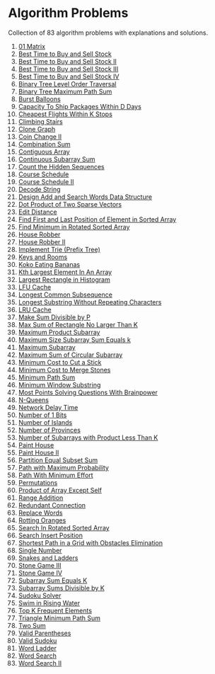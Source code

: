 # Algorithm Problems

Collection of 83 algorithm problems with explanations and solutions.

1. [01 Matrix](/problems/542-01-matrix) <DifficultyBadge difficulty="medium" size="sm" />
2. [Best Time to Buy and Sell Stock](/problems/121-best-time-to-buy-and-sell-stock) <DifficultyBadge difficulty="easy" size="sm" />
3. [Best Time to Buy and Sell Stock II](/problems/122-best-time-to-buy-and-sell-stock-ii) <DifficultyBadge difficulty="medium" size="sm" />
4. [Best Time to Buy and Sell Stock III](/problems/123-best-time-to-buy-and-sell-stock-iii) <DifficultyBadge difficulty="hard" size="sm" />
5. [Best Time to Buy and Sell Stock IV](/problems/188-best-time-to-buy-and-sell-stock-iv) <DifficultyBadge difficulty="hard" size="sm" />
6. [Binary Tree Level Order Traversal](/problems/102-binary-tree-level-order-traversal) <DifficultyBadge difficulty="medium" size="sm" />
7. [Binary Tree Maximum Path Sum](/problems/124-binary-tree-maximum-path-sum) <DifficultyBadge difficulty="hard" size="sm" />
8. [Burst Balloons](/problems/312-burst-balloons) <DifficultyBadge difficulty="hard" size="sm" />
9. [Capacity To Ship Packages Within D Days](/problems/1011-capacity-to-ship-packages-within-d-days) <DifficultyBadge difficulty="medium" size="sm" />
10. [Cheapest Flights Within K Stops](/problems/787-cheapest-flights-within-k-stops) <DifficultyBadge difficulty="medium" size="sm" />
11. [Climbing Stairs](/problems/70-climbing-stairs) <DifficultyBadge difficulty="easy" size="sm" />
12. [Clone Graph](/problems/133-clone-graph) <DifficultyBadge difficulty="medium" size="sm" />
13. [Coin Change II](/problems/518-coin-change-ii) <DifficultyBadge difficulty="medium" size="sm" />
14. [Combination Sum](/problems/39-combination-sum) <DifficultyBadge difficulty="medium" size="sm" />
15. [Contiguous Array](/problems/525-contiguous-array) <DifficultyBadge difficulty="medium" size="sm" />
16. [Continuous Subarray Sum](/problems/523-continuous-subarray-sum) <DifficultyBadge difficulty="medium" size="sm" />
17. [Count the Hidden Sequences](/problems/2145-count-the-hidden-sequences) <DifficultyBadge difficulty="medium" size="sm" />
18. [Course Schedule](/problems/207-course-schedule) <DifficultyBadge difficulty="medium" size="sm" />
19. [Course Schedule II](/problems/210-course-schedule-ii) <DifficultyBadge difficulty="medium" size="sm" />
20. [Decode String](/problems/394-decode-string) <DifficultyBadge difficulty="medium" size="sm" />
21. [Design Add and Search Words Data Structure](/problems/211-design-add-and-search-words-data-structure) <DifficultyBadge difficulty="medium" size="sm" />
22. [Dot Product of Two Sparse Vectors](/problems/1570-dot-product-of-two-sparse-vectors) <DifficultyBadge difficulty="medium" size="sm" />
23. [Edit Distance](/problems/72-edit-distance) <DifficultyBadge difficulty="medium" size="sm" />
24. [Find First and Last Position of Element in Sorted Array](/problems/34-find-first-and-last-position-of-element-in-sorted-array) <DifficultyBadge difficulty="medium" size="sm" />
25. [Find Minimum in Rotated Sorted Array](/problems/153-find-minimum-in-rotated-sorted-array) <DifficultyBadge difficulty="medium" size="sm" />
26. [House Robber](/problems/198-house-robber) <DifficultyBadge difficulty="medium" size="sm" />
27. [House Robber II](/problems/213-house-robber-ii) <DifficultyBadge difficulty="medium" size="sm" />
28. [Implement Trie (Prefix Tree)](/problems/208-implement-trie-prefix-tree) <DifficultyBadge difficulty="medium" size="sm" />
29. [Keys and Rooms](/problems/841-keys-and-rooms) <DifficultyBadge difficulty="medium" size="sm" />
30. [Koko Eating Bananas](/problems/875-koko-eating-bananas) <DifficultyBadge difficulty="medium" size="sm" />
31. [Kth Largest Element In An Array](/problems/215-kth-largest-element-in-an-array) <DifficultyBadge difficulty="medium" size="sm" />
32. [Largest Rectangle in Histogram](/problems/84-largest-rectangle-in-histogram) <DifficultyBadge difficulty="hard" size="sm" />
33. [LFU Cache](/problems/460-lfu-cache) <DifficultyBadge difficulty="hard" size="sm" />
34. [Longest Common Subsequence](/problems/1143-longest-common-subsequence) <DifficultyBadge difficulty="medium" size="sm" />
35. [Longest Substring Without Repeating Characters](/problems/3-longest-substring-without-repeating-characters) <DifficultyBadge difficulty="medium" size="sm" />
36. [LRU Cache](/problems/146-lru-cache) <DifficultyBadge difficulty="medium" size="sm" />
37. [Make Sum Divisible by P](/problems/1590-make-sum-divisible-by-p) <DifficultyBadge difficulty="medium" size="sm" />
38. [Max Sum of Rectangle No Larger Than K](/problems/363-max-sum-of-rectangle-no-larger-than-k) <DifficultyBadge difficulty="hard" size="sm" />
39. [Maximum Product Subarray](/problems/152-maximum-product-subarray) <DifficultyBadge difficulty="medium" size="sm" />
40. [Maximum Size Subarray Sum Equals k](/problems/325-maximum-size-subarray-sum-equals-k) <DifficultyBadge difficulty="medium" size="sm" />
41. [Maximum Subarray](/problems/53-maximum-subarray) <DifficultyBadge difficulty="medium" size="sm" />
42. [Maximum Sum of Circular Subarray](/problems/918-maximum-sum-of-circular-subarray) <DifficultyBadge difficulty="medium" size="sm" />
43. [Minimum Cost to Cut a Stick](/problems/1547-minimum-cost-to-cut-a-stick) <DifficultyBadge difficulty="hard" size="sm" />
44. [Minimum Cost to Merge Stones](/problems/1000-minimum-cost-to-merge-stones) <DifficultyBadge difficulty="hard" size="sm" />
45. [Minimum Path Sum](/problems/64-minimum-path-sum) <DifficultyBadge difficulty="medium" size="sm" />
46. [Minimum Window Substring](/problems/76-minimum-window-substring) <DifficultyBadge difficulty="hard" size="sm" />
47. [Most Points Solving Questions With Brainpower](/problems/2140-solving-questions-with-brainpower) <DifficultyBadge difficulty="medium" size="sm" />
48. [N-Queens](/problems/51-n-queens) <DifficultyBadge difficulty="hard" size="sm" />
49. [Network Delay Time](/problems/743-network-delay-time) <DifficultyBadge difficulty="medium" size="sm" />
50. [Number of 1 Bits](/problems/191-number-of-1-bits) <DifficultyBadge difficulty="easy" size="sm" />
51. [Number of Islands](/problems/200-number-of-islands) <DifficultyBadge difficulty="medium" size="sm" />
52. [Number of Provinces](/problems/547-number-of-provinces) <DifficultyBadge difficulty="medium" size="sm" />
53. [Number of Subarrays with Product Less Than K](/problems/713-subarray-product-less-than-k) <DifficultyBadge difficulty="medium" size="sm" />
54. [Paint House](/problems/256-paint-house) <DifficultyBadge difficulty="medium" size="sm" />
55. [Paint House II](/problems/265-paint-house-ii) <DifficultyBadge difficulty="hard" size="sm" />
56. [Partition Equal Subset Sum](/problems/416-partition-equal-subset-sum) <DifficultyBadge difficulty="medium" size="sm" />
57. [Path with Maximum Probability](/problems/1514-path-with-maximum-probability) <DifficultyBadge difficulty="medium" size="sm" />
58. [Path With Minimum Effort](/problems/1631-path-with-minimum-effort) <DifficultyBadge difficulty="medium" size="sm" />
59. [Permutations](/problems/46-permutations) <DifficultyBadge difficulty="medium" size="sm" />
60. [Product of Array Except Self](/problems/238-product-of-array-except-self) <DifficultyBadge difficulty="medium" size="sm" />
61. [Range Addition](/problems/370-range-addition) <DifficultyBadge difficulty="medium" size="sm" />
62. [Redundant Connection](/problems/684-redundant-connection) <DifficultyBadge difficulty="medium" size="sm" />
63. [Replace Words](/problems/648-replace-words) <DifficultyBadge difficulty="medium" size="sm" />
64. [Rotting Oranges](/problems/994-rotting-oranges) <DifficultyBadge difficulty="medium" size="sm" />
65. [Search In Rotated Sorted Array](/problems/33-search-in-rotated-sorted-array) <DifficultyBadge difficulty="medium" size="sm" />
66. [Search Insert Position](/problems/35-search-insert-position) <DifficultyBadge difficulty="easy" size="sm" />
67. [Shortest Path in a Grid with Obstacles Elimination](/problems/1293-shortest-path-in-a-grid-with-obstacles-elimination) <DifficultyBadge difficulty="hard" size="sm" />
68. [Single Number](/problems/136-single-number) <DifficultyBadge difficulty="easy" size="sm" />
69. [Snakes and Ladders](/problems/909-snakes-and-ladders) <DifficultyBadge difficulty="medium" size="sm" />
70. [Stone Game III](/problems/1406-stone-game-iii) <DifficultyBadge difficulty="hard" size="sm" />
71. [Stone Game IV](/problems/1510-stone-game-iv) <DifficultyBadge difficulty="hard" size="sm" />
72. [Subarray Sum Equals K](/problems/560-subarray-sum-equals-k) <DifficultyBadge difficulty="medium" size="sm" />
73. [Subarray Sums Divisible by K](/problems/974-subarray-sums-divisible-by-k) <DifficultyBadge difficulty="medium" size="sm" />
74. [Sudoku Solver](/problems/37-sudoku-solver) <DifficultyBadge difficulty="hard" size="sm" />
75. [Swim in Rising Water](/problems/778-swim-in-rising-water) <DifficultyBadge difficulty="hard" size="sm" />
76. [Top K Frequent Elements](/problems/347-top-k-frequent-elements) <DifficultyBadge difficulty="medium" size="sm" />
77. [Triangle Minimum Path Sum](/problems/120-triangle) <DifficultyBadge difficulty="medium" size="sm" />
78. [Two Sum](/problems/1-two-sum) <DifficultyBadge difficulty="easy" size="sm" />
79. [Valid Parentheses](/problems/20-valid-parentheses) <DifficultyBadge difficulty="easy" size="sm" />
80. [Valid Sudoku](/problems/36-valid-sudoku) <DifficultyBadge difficulty="medium" size="sm" />
81. [Word Ladder](/problems/127-word-ladder) <DifficultyBadge difficulty="hard" size="sm" />
82. [Word Search](/problems/79-word-search) <DifficultyBadge difficulty="medium" size="sm" />
83. [Word Search II](/problems/212-word-search-ii) <DifficultyBadge difficulty="hard" size="sm" />

